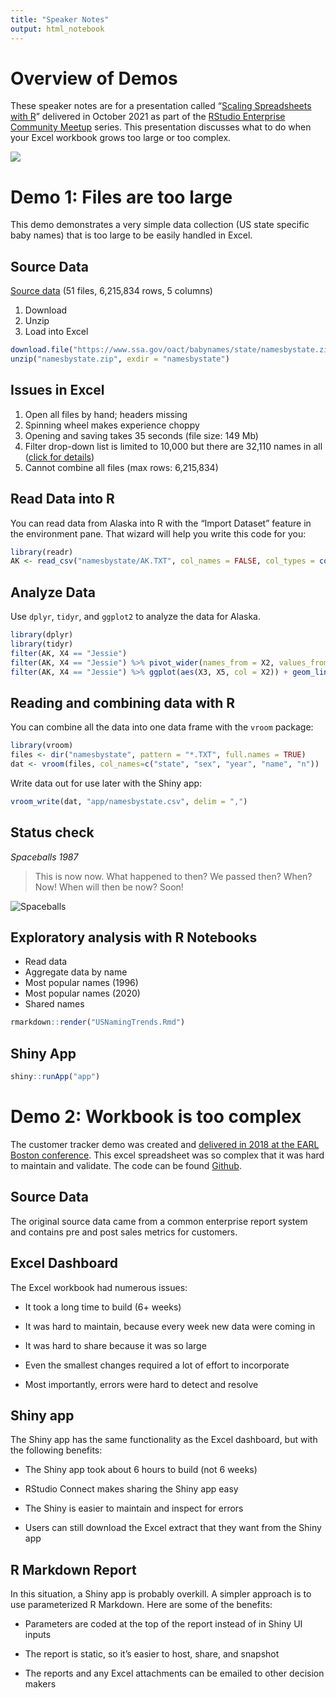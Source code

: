 ```yaml
---
title: "Speaker Notes"
output: html_notebook
---
```


# Overview of Demos

These speaker notes are for a presentation called "[Scaling Spreadsheets with R](https://www.meetup.com/RStudio-Enterprise-Community-Meetup/events/281142283/)" delivered in October 2021 as part of the [RStudio Enterprise Community Meetup](https://www.meetup.com/RStudio-Enterprise-Community-Meetup/) series. This presentation discusses what to do when your Excel workbook grows too large or too complex.

![](img/size-design-matrix.png)

# Demo 1: Files are too large

This demo demonstrates a very simple data collection (US state specific baby names) that is too large to be easily handled in Excel.

## Source Data

[Source data](https://www.ssa.gov/oact/babynames/limits.html) (51 files, 6,215,834 rows, 5 columns)

1.  Download
2.  Unzip
3.  Load into Excel

```r
download.file("https://www.ssa.gov/oact/babynames/state/namesbystate.zip","namesbystate.zip")
unzip("namesbystate.zip", exdir = "namesbystate")
```

## Issues in Excel

1.  Open all files by hand; headers missing
2.  Spinning wheel makes experience choppy
3.  Opening and saving takes 35 seconds (file size: 149 Mb)
4.  Filter drop-down list is limited to 10,000 but there are 32,110 names in all ([click for details](https://support.microsoft.com/en-us/office/excel-specifications-and-limits-1672b34d-7043-467e-8e27-269d656771c3))
5.  Cannot combine all files (max rows: 6,215,834)

## Read Data into R

You can read data from Alaska into R with the "Import Dataset" feature in the environment pane. That wizard will help you write this code for you:

```r
library(readr)
AK <- read_csv("namesbystate/AK.TXT", col_names = FALSE, col_types = cols(X2 = col_character()))
```

## Analyze Data

Use `dplyr`, `tidyr`, and `ggplot2` to analyze the data for Alaska.

```r
library(dplyr)
library(tidyr)
filter(AK, X4 == "Jessie")
filter(AK, X4 == "Jessie") %>% pivot_wider(names_from = X2, values_from = X5)
filter(AK, X4 == "Jessie") %>% ggplot(aes(X3, X5, col = X2)) + geom_line()
```

## Reading and combining data with R

You can combine all the data into one data frame with the `vroom` package:

```r
library(vroom)
files <- dir("namesbystate", pattern = "*.TXT", full.names = TRUE)
dat <- vroom(files, col_names=c("state", "sex", "year", "name", "n"))
```

Write data out for use later with the Shiny app:

```r
vroom_write(dat, "app/namesbystate.csv", delim = ",")
```

## Status check

*Spaceballs 1987*

> This is now now. What happened to then? We passed then? When? Now! When will then be now? Soon!

![](img/the-present-is-strange.jpeg "Spaceballs")

## Exploratory analysis with R Notebooks

-   Read data
-   Aggregate data by name
-   Most popular names (1996)
-   Most popular names (2020)
-   Shared names

```r
rmarkdown::render("USNamingTrends.Rmd")
```

## Shiny App

```r
shiny::runApp("app")
```

# Demo 2: Workbook is too complex

The customer tracker demo was created and [delivered in 2018 at the EARL Boston conference](https://twitter.com/earlconf/status/1062392126166720514). This excel spreadsheet was so complex that it was hard to maintain and validate. The code can be found [Github](https://github.com/sol-eng/customer-tracker).

## Source Data

The original source data came from a common enterprise report system and contains pre and post sales metrics for customers.

## Excel Dashboard

The Excel workbook had numerous issues:

-   It took a long time to build (6+ weeks)

-   It was hard to maintain, because every week new data were coming in

-   It was hard to share because it was so large

-   Even the smallest changes required a lot of effort to incorporate

-   Most importantly, errors were hard to detect and resolve

## Shiny app

The Shiny app has the same functionality as the Excel dashboard, but with the following benefits:

-   The Shiny app took about 6 hours to build (not 6 weeks)

-   RStudio Connect makes sharing the Shiny app easy

-   The Shiny is easier to maintain and inspect for errors

-   Users can still download the Excel extract that they want from the Shiny app

## R Markdown Report

In this situation, a Shiny app is probably overkill. A simpler approach is to use parameterized R Markdown. Here are some of the benefits:

-   Parameters are coded at the top of the report instead of in Shiny UI inputs

-   The report is static, so it's easier to host, share, and snapshot

-   The reports and any Excel attachments can be emailed to other decision makers
